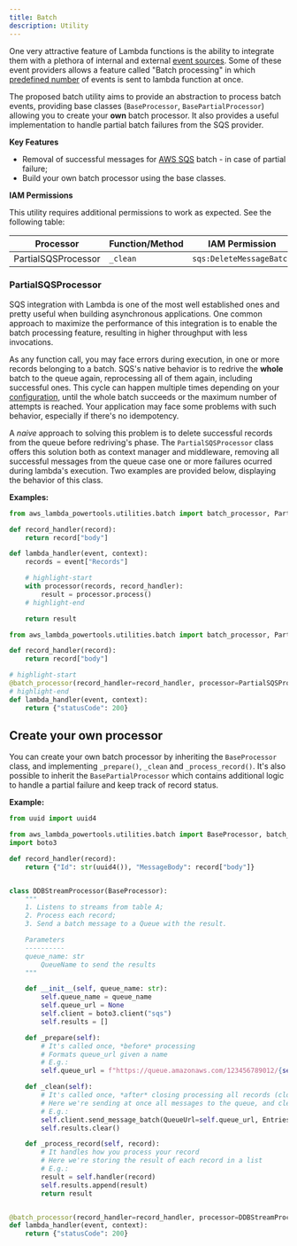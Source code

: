 ```yaml
---
title: Batch
description: Utility
---
```



One very attractive feature of Lambda functions is the ability to integrate them with a plethora of internal and external [event sources][1]. Some of these event providers allows a feature called "Batch processing" in which [predefined number][2] of events is sent to lambda function at once.

The proposed batch utility aims to provide an abstraction to process batch events, providing base classes (`BaseProcessor`, `BasePartialProcessor`) allowing you to create your **own** batch processor.
It also provides a useful implementation to handle partial batch failures from the SQS provider.

**Key Features**

* Removal of successful messages for [AWS SQS](https://aws.amazon.com/sqs/) batch - in case of partial failure;
* Build your own batch processor using the base classes.

**IAM Permissions**

This utility requires additional permissions to work as expected. See the following table:

Processor | Function/Method | IAM Permission
|---------|-----------------|---------------|
PartialSQSProcessor | `_clean` | `sqs:DeleteMessageBatch`

### PartialSQSProcessor

SQS integration with Lambda is one of the most well established ones and pretty useful when building asynchronous applications. One common approach to maximize the performance of this integration is to enable the batch processing feature, resulting in higher throughput with less invocations.

As any function call, you may face errors during execution, in one or more records belonging to a batch. SQS's native behavior is to redrive the **whole** batch to the queue again, reprocessing all of them again, including successful ones. This cycle can happen multiple times depending on your [configuration][3], until the whole batch succeeds or the maximum number of attempts is reached. Your application may face some problems with such behavior, especially if there's no idempotency.

A *naive* approach to solving this problem is to delete successful records from the queue before redriving's phase. The `PartialSQSProcessor` class offers this solution both as context manager and middleware, removing all successful messages from the queue case one or more failures ocurred during lambda's execution. Two examples are provided below, displaying the behavior of this class.

**Examples:**

```python:title=context_manager.py
from aws_lambda_powertools.utilities.batch import batch_processor, PartialSQSProcessor

def record_handler(record):
    return record["body"]

def lambda_handler(event, context):
    records = event["Records"]

    # highlight-start
    with processor(records, record_handler):
        result = processor.process()
    # highlight-end

    return result
```

```python:title=middleware.py
from aws_lambda_powertools.utilities.batch import batch_processor, PartialSQSProcessor

def record_handler(record):
    return record["body"]

# highlight-start
@batch_processor(record_handler=record_handler, processor=PartialSQSProcessor())
# highlight-end
def lambda_handler(event, context):
    return {"statusCode": 200}
```

## Create your own processor

You can create your own batch processor by inheriting the `BaseProcessor` class, and implementing `_prepare()`, `_clean` and `_process_record()`.
It's also possible to inherit the `BasePartialProcessor` which contains additional logic to handle a partial failure and keep track of record status.

**Example:**

```python:title=custom_processor.py
from uuid import uuid4

from aws_lambda_powertools.utilities.batch import BaseProcessor, batch_processor
import boto3

def record_handler(record):
    return {"Id": str(uuid4()), "MessageBody": record["body"]}


class DDBStreamProcessor(BaseProcessor):
    """
    1. Listens to streams from table A;
    2. Process each record;
    3. Send a batch message to a Queue with the result.

    Parameters
    ----------
    queue_name: str
        QueueName to send the results
    """

    def __init__(self, queue_name: str):
        self.queue_name = queue_name
        self.queue_url = None
        self.client = boto3.client("sqs")
        self.results = []

    def _prepare(self):
        # It's called once, *before* processing
        # Formats queue_url given a name
        # E.g.:
        self.queue_url = f"https://queue.amazonaws.com/123456789012/{self.queue_name}"

    def _clean(self):
        # It's called once, *after* closing processing all records (closing the context manager)
        # Here we're sending at once all messages to the queue, and cleaning 'results' for future invocations
        # E.g.:
        self.client.send_message_batch(QueueUrl=self.queue_url, Entries=[self.results])
        self.results.clear()

    def _process_record(self, record):
        # It handles how you process your record
        # Here we're storing the result of each record in a list
        # E.g.:
        result = self.handler(record)
        self.results.append(result)
        return result


@batch_processor(record_handler=record_handler, processor=DDBStreamProcessor("dummy-queue"))
def lambda_handler(event, context):
    return {"statusCode": 200}
```

[1]: https://aws.amazon.com/eventbridge/integrations/
[2]: https://docs.aws.amazon.com/lambda/latest/dg/API_CreateEventSourceMapping.html
[3]: https://docs.aws.amazon.com/lambda/latest/dg/with-sqs.html
